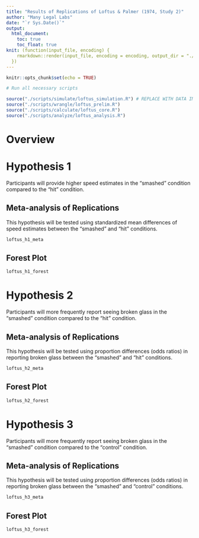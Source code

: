 ```yaml
---
title: "Results of Replications of Loftus & Palmer (1974, Study 2)"
author: "Many Legal Labs"
date: "`r Sys.Date()`"
output: 
  html_document:
    toc: true
    toc_float: true
knit: (function(input_file, encoding) {
    rmarkdown::render(input_file, encoding = encoding, output_dir = "./reports/")
  })
---
```


```r
knitr::opts_chunk$set(echo = TRUE)

# Run all necessary scripts

source("./scripts/simulate/loftus_simulation.R") # REPLACE WITH DATA IMPORTATION
source("./scripts/wrangle/loftus_prelim.R")
source("./scripts/calculate/loftus_core.R")
source("./scripts/analyze/loftus_analysis.R")

```

# Overview

# Hypothesis 1

Participants will provide higher speed estimates in the "smashed" condition compared to the "hit" condition.

## Meta-analysis of Replications

This hypothesis will be tested using standardized mean differences of speed estimates between the "smashed" and "hit" conditions.

```r
loftus_h1_meta
```

## Forest Plot

```r
loftus_h1_forest
```

# Hypothesis 2

Participants will more frequently report seeing broken glass in the "smashed" condition compared to the "hit" condition.

## Meta-analysis of Replications

This hypothesis will be tested using proportion differences (odds ratios) in reporting broken glass between the "smashed" and "hit" conditions.

```r
loftus_h2_meta
```

## Forest Plot

```r
loftus_h2_forest
```

# Hypothesis 3

Participants will more frequently report seeing broken glass in the "smashed" condition compared to the "control" condition.

## Meta-analysis of Replications

This hypothesis will be tested using proportion differences (odds ratios) in reporting broken glass between the "smashed" and "control" conditions.

```r
loftus_h3_meta
```

## Forest Plot

```r
loftus_h3_forest
```

